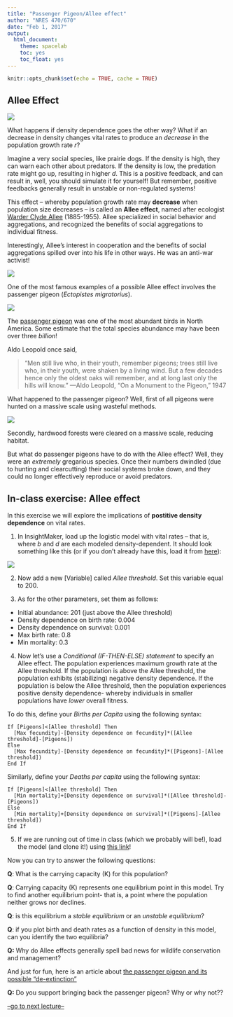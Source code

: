 ```yaml
---
title: "Passenger Pigeon/Allee effect"
author: "NRES 470/670"
date: "Feb 1, 2017"
output: 
  html_document: 
    theme: spacelab
    toc: yes
    toc_float: yes
---
```


```r
knitr::opts_chunk$set(echo = TRUE, cache = TRUE)
```

## Allee Effect

![](prairie_dogs3.jpg)

What happens if density dependence goes the other way? What if an decrease in density changes vital rates to produce an *decrease* in the population growth rate *r*? 

Imagine a very social species, like prairie dogs. If the density is high, they can warn each other about predators. If the density is low, the predation rate might go up, resulting in higher *d*. This is a positive feedback, and can result in, well, you should simulate it for yourself! But remember, positive feedbacks generally result in unstable or non-regulated systems!

This effect -- whereby population growth rate may **decrease** when population size decreases -- is called an **Allee effect**, named after ecologist [Warder Clyde Allee](https://en.wikipedia.org/wiki/Warder_Clyde_Allee) (1885-1955). Allee specialized in social behavior and aggregations, and recognized the benefits of social aggregations to individual fitness.

Interestingly, Allee's interest in cooperation and the benefits of social aggregations spilled over into his life in other ways. He was an anti-war activist!


![](Allee1.jpg)



One of the most famous examples of a possible Allee effect involves the passenger pigeon (*Ectopistes migratorius*).  



![](PP2.jpg)

The [passenger pigeon](https://en.wikipedia.org/wiki/Passenger_pigeon) was one of the most abundant birds in North America. Some estimate that the total species abundance may have been over three *billion*!

Aldo Leopold once said,

> “Men still live who, in their youth, remember pigeons; trees still live who, in their youth, were shaken by a living wind. But a few decades hence only the oldest oaks will remember, and at long last only the hills will know.”   —Aldo Leopold, “On a Monument to the Pigeon,” 1947

What happened to the passenger pigeon? Well, first of all pigeons were hunted on a massive scale using wasteful methods. 

![](PP1.jpg)

Secondly, hardwood forests were cleared on a massive scale, reducing habitat.   

But what do passenger pigeons have to do with the Allee effect? Well, they were an *extremely* gregarious species. Once their numbers dwindled (due to hunting and clearcutting) their social systems broke down, and they could no longer effectively reproduce or avoid predators.   

## In-class exercise: Allee effect

In this exercise we will explore the implications of **postitive density dependence** on vital rates. 

1. In InsightMaker, load up the logistic model with vital rates -- that is, where $b$ and $d$ are each modeled density-dependent.  It should look something like this (or if you don't already have this, load it from [here](https://insightmaker.com/insight/70353/Logistic-Growth-1#)):

![](IM5.jpg)

2. Now add a new [Variable] called *Allee threshold*. Set this variable equal to 200.

3. As for the other parameters, set them as follows:    

- Initial abundance: 201 (just above the Allee threshold) 
- Density dependence on birth rate: 0.004    
- Density dependence on survival: 0.001   
- Max birth rate: 0.8   
- Min mortality: 0.3   

4. Now let's use a *Conditional (IF-THEN-ELSE) statement* to specify an Allee effect. The population experiences maximum growth rate at the Allee threshold. If the population is above the Allee threshold, the population exhibits (stabilizing) negative density dependence. If the population is below the Allee threshold, then the population experiences positive density dependence- whereby individuals in smaller populations have *lower* overall fitness. 

To do this, define your *Births per Capita* using the following syntax:

```
If [Pigeons]<[Allee threshold] Then
  [Max fecundity]-[Density dependence on fecundity]*([Allee threshold]-[Pigeons])
Else
  [Max fecundity]-[Density dependence on fecundity]*([Pigeons]-[Allee threshold])
End If
```

Similarly, define your *Deaths per capita* using the following syntax:

```
If [Pigeons]<[Allee threshold] Then
  [Min mortality]+[Density dependence on survival]*([Allee threshold]-[Pigeons])
Else
  [Min mortality]+[Density dependence on survival]*([Pigeons]-[Allee threshold])
End If
```

5. If we are running out of time in class (which we probably will be!), load the model (and clone it!) using [this link](https://insightmaker.com/insight/71147/Allee-Effect-1#)!    

Now you can try to answer the following questions:


**Q**: What is the carrying capacity (K) for this population? 

**Q**: Carrying capacity (K) represents one equilibrium point in this model. Try to find another equilibrium point- that is, a point where the population neither grows nor declines.   

**Q**: is this equilibrium a *stable equilibrium* or an *unstable equilibrium*? 

**Q**: if you plot birth and death rates as a function of density in this model, can you identify the two equilibria?

**Q:** Why do Allee effects generally spell bad news for wildlife conservation and management?  


And just for fun, here is an article about [the passenger pigeon and its possible "de-extinction"](http://www.audubon.org/magazine/may-june-2014/why-passenger-pigeon-went-extinct)

**Q:** Do you support bringing back the passenger pigeon? Why or why not??


[--go to next lecture--](LECTURE6.html)
























